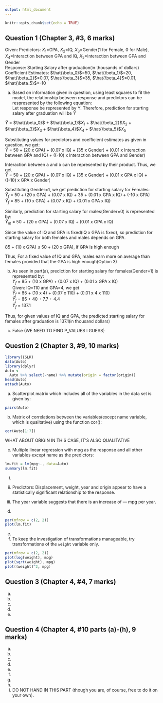 ```yaml
---
output: html_document
---
```


```r
knitr::opts_chunk$set(echo = TRUE)
```


## Question 1 (Chapter 3, #3, 6 marks)
Given:
Predictors: $X_1$=GPA,  $X_2$=IQ,  $X_3$=Gender(1 for Female, 0 for Male),  $X_4$=Interaction between GPA and IQ,  $X_5$=Interaction between GPA and Gender <br/>
Response: Starting Salary after graduation(in thousands of dollars) <br/>
Coefficient Estimates: $\hat{\beta_0}$=50, $\hat{\beta_1}$=20, $\hat{\beta_2}$=0.07, $\hat{\beta_3}$=35, $\hat{\beta_4}$=0.01, $\hat{\beta_5}$=-10 <br/>

(a) Based on information given in question, using least squares to fit the model, the relationship between response and predictors can be respresented by the following equation: <br/>
Let response be represented by Y. Therefore, prediction for starting salary after graduation will be $\hat{Y}$ <br/>

$\hat{Y}$ = $\hat{\beta_0}$ + $\hat{\beta_1}$$X_1$ + $\hat{\beta_2}$$X_2$ + $\hat{\beta_3}$$X_3$ + $\hat{\beta_4}$$X_4$ + $\hat{\beta_5}$$X_5$ <br/>

Substituting values for predictors and coefficient estimates as given in question, we get: <br/>
$\hat{Y}$ = 50 + (20 x GPA) + (0.07 x IQ) + (35 x Gender) + (0.01 x Interaction between GPA and IQ) + 
((-10) x Interaction between GPA and Gender) <br/>

Interaction between a and b can be represented by their product. Thus, we get <br/>
$\hat{Y}$ = 50 + (20 x GPA) + (0.07 x IQ) + (35 x Gender) + (0.01 x GPA x IQ) + 
((-10) x GPA x Gender) <br/>

Substituting Gender=1, we get prediction for starting salary for Females: <br/>
$\hat{Y}_f$ = 50 + (20 x GPA) + (0.07 x IQ) + 35 + (0.01 x GPA x IQ) + (-10 x GPA) <br/>
$\hat{Y}_f$ = 85 + (10 x GPA) + (0.07 x IQ) + (0.01 x GPA x IQ) <br/>

Similarly, prediction for starting salary for males(Gender=0) is represented by: <br/>
$\hat{Y}_m$ = 50 + (20 x GPA) + (0.07 x IQ) + (0.01 x GPA x IQ) <br/>

Since the value of IQ and GPA is fixed(IQ x GPA is fixed), so prediction for starting salary for both females and males depends on GPA. <br/>

85 + (10 x GPA) $\leq$ 50 + (20 x GPA), if GPA is high enough <br/>

Thus, For a fixed value of IQ and GPA, males earn more on average than females provided that the GPA is high enough(Option 3)
<br/>

(b) As seen in part(a), prediction for starting salary for females(Gender=1) is represented by: <br/>
$\hat{Y}_f$ = 85 + (10 x GPA) + (0.07 x IQ) + (0.01 x GPA x IQ) <br/>
Given: IQ=110 and GPA=4, we get <br/>
$\hat{Y}_f$ = 85 + (10 x 4) + (0.07 x 110) + (0.01 x 4 x 110) <br/>
$\hat{Y}_f$ = 85 + 40 + 7.7 + 4.4 <br/>
$\hat{Y}_f$ = 137.1 <br/>

Thus, for given values of IQ and GPA, the predicted starting salary for females after graduation is 137.1(in thousand dollars) <br/>

(c) False (WE NEED TO FIND P_VALUES I GUESS)

## Question 2 (Chapter 3, #9, 10 marks)

```r
library(ISLR) 
data(Auto)
library(dplyr)
Auto <- 
  Auto %>% select(-name) %>% mutate(origin = factor(origin))
head(Auto)
attach(Auto)
```

(a) Scatterplot matrix which includes all of the variables in the data set is given by:
```r
pairs(Auto)
```

(b) Matrix of correlations between the variables(except name variable, which is qualitative) using the function cor():
```r
cor(Auto[1:7])
```
WHAT ABOUT ORIGIN IN THIS CASE, IT'S ALSO QUALITATIVE

(c) Multiple linear regression with mpg as the response and all other variables except name as the predictors: 
```r
lm.fit = lm(mpg~., data=Auto)
summary(lm.fit)
```
i) <br/>

ii) Predictors: Displacement, weight, year and origin appear to have a statistically significant relationship to the response. <br/>

iii) The year variable suggests that there is an increase of --- mpg per year. <br/>

(d)
```r
par(mfrow = c(2, 2))
plot(lm.fit)
```

(e)

(f) To keep the investigation of transformations
manageable, try transformations of the `weight` variable
only.

```r
par(mfrow = c(2, 2))
plot(log(weight), mpg)
plot(sqrt(weight), mpg)
plot((weight)^2, mpg)
```

## Question 3 (Chapter 4, #4, 7 marks)

(a)

(b)

(c)

(d)

(e)


## Question 4 (Chapter 4, #10 parts (a)-(h), 9 marks)

(a)

(b)

(c)

(d)

(e)

(f)

(g)

(h)

(i) DO NOT HAND IN THIS PART (though you are, of course,
free to do it on your own).